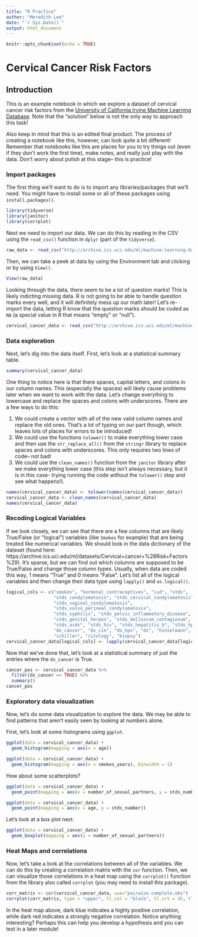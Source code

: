 ```yaml
---
title: "R Practice"
author: "Meredith Lee"
date: "`r Sys.Date()`"
output: html_document
---
```


```r
knitr::opts_chunk$set(echo = TRUE)
```

# Cervical Cancer Risk Factors

## Introduction

This is an example notebook in which we explore a dataset of cervical cancer risk factors from the [University of California Irvine Machine Learning Database](https://archive.ics.uci.edu/ml/index.php). Note that the "solution" below is not the only way to approach this task! 

Also keep in mind that this is an edited final product. The process of creating a notebook like this, however, can look quite a bit different! Remember that notebooks like this are places for you to try things out (even if they don't work the first time), make notes, and really just play with the data. Don't worry about polish at this stage-- this is practice!

### Import packages

The first thing we'll want to do is to import any libraries/packages that we'll need. You might have to install some or all of these packages using `install.packages()`.

```r
library(tidyverse)
library(janitor)
library(corrplot)
```

Next we need to import our data. We can do this by reading in the CSV using the `read_csv()` function in `dplyr` (part of the `tidyverse`).  

```r
raw_data <- read_csv("http://archive.ics.uci.edu/ml/machine-learning-databases/00383/risk_factors_cervical_cancer.csv")
```

Then, we can take a peek at data by using the Environment tab and clicking or by using `View()`. 

```r
View(raw_data)
```

Looking through the data, there seem to be a lot of question marks! This is likely indicting missing data. R is not going to be able to handle question marks every well, and it will definitely mess up our math later! Let's re-import the data, letting R know that the question marks should be coded as `NA` (a special value in R that means "empty" or "null").

```r
cervical_cancer_data <- read_csv("http://archive.ics.uci.edu/ml/machine-learning-databases/00383/risk_factors_cervical_cancer.csv", na = c("?", "NA"))
```

### Data exploration

Next, let's dig into the data itself. First, let's look at a statistical summary table.

```r
summary(cervical_cancer_data)
```

One thing to notice here is that there spaces, capital letters, and colons in our column names. This (especially the spaces) will likely cause problems later when we want to work with the data. Let's change everything to lowercase and replace the spaces and colons with underscores. There are a few ways to do this: 

1. We could create a vector with all of the new valid column names and replace the old ones. That's a lot of typing on our part though, which leaves lots of places for errors to be introduced! 
2. We could use the functions `tolower()` to make everything lower case and then use the `str_replace_all()` from the `stringr` library to replace spaces and colons with underscores. This only requires two lines of code-- not bad! 
3. We could use the `clean_names()` function from the `janitor` library after we make everything lower case (this step isn't always necessary, but it is in this case- trying running the code without the `tolower()` step and see what happens!). 

```r
names(cervical_cancer_data) <- tolower(names(cervical_cancer_data))
cervical_cancer_data <- clean_names(cervical_cancer_data)
names(cervical_cancer_data)
```

### Recoding Logical Variables

If we look closely, we can see that there are a few columns that are likely True/False (or "logical") variables (like `Smokes` for example) that are being treated like numerical variables. We should look in the data dictionary of the dataset (found here: https://archive.ics.uci.edu/ml/datasets/Cervical+cancer+%28Risk+Factors%29). It's sparse, but we can find out which columns are supposed to be True/False and change those column types. Usually, when data are coded this way, 1 means "True" and 0 means "False". Let's list all of the logical variables and then change their data type using `lapply()` and `as.logical()`.

```r
logical_cols <- c("smokes", "hormonal_contraceptives", "iud", "stds", 
                  "stds_condylomatosis", "stds_cervical_condylomatosis", 
                  "stds_vaginal_condylomatosis", 
                  "stds_vulvo_perineal_condylomatosis", 
                  "stds_syphilis", "stds_pelvic_inflammatory_disease", 
                  "stds_genital_herpes", "stds_molluscum_contagiosum", 
                  "stds_aids", "stds_hiv", "stds_hepatitis_b", "stds_hpv",
                  "dx_cancer", "dx_cin", "dx_hpv", "dx", "hinselmann",
                  "schiller", "citology", "biopsy")
cervical_cancer_data[logical_cols] <- lapply(cervical_cancer_data[logical_cols], as.logical)
```

Now that we've done that, let's look at a statistical summary of just the entries where the `dx_cancer` is True. 

```r
cancer_pos <- cervical_cancer_data %>% 
  filter(dx_cancer == TRUE) %>% 
  summary()
cancer_pos
```

### Exploratory data visualization 

Now, let's do some data visualization to explore the data. We may be able to find patterns that aren't easily seen by looking at numbers alone. 

First, let's look at some histograms using `ggplot`.


```r
ggplot(data = cervical_cancer_data) +
  geom_histogram(mapping = aes(x = age))
```

```r
ggplot(data = cervical_cancer_data) +
  geom_histogram(mapping = aes(x = smokes_years), binwidth = 1)
```
How about some scatterplots? 

```r
ggplot(data = cervical_cancer_data) +
  geom_point(mapping = aes(x = number_of_sexual_partners, y = stds_number))
```

```r
ggplot(data = cervical_cancer_data) +
  geom_point(mapping = aes(x = age, y = stds_number))
```

Let's look at a box plot next.

```r
ggplot(data = cervical_cancer_data) +
  geom_boxplot(mapping = aes(y = number_of_sexual_partners))
```

### Heat Maps and correlations

Now, let's take a look at the correlations between all of the variables. We can do this by creating a correlation matrix with the `cor` function. Then, we can visualize those correlations in a heat map using the `corrplot()` function from the library also called `corrplot` (you may need to install this package). 

```r
corr_matrix <- cor(cervical_cancer_data, use="pairwise.complete.obs")
corrplot(corr_matrix, type = "upper", tl.col = "black", tl.srt = 45, tl.cex = .5)
```

In the heat map above, dark blue indicates a highly positive correlation, while dark red indicates a strongly negative correlation. Notice anything interesting? Perhaps this can help you develop a hypothesis and you can test in a later module!
